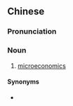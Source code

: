{{also|微观经济学}}
==Chinese==
{{zh-forms|s=微观经济学|type=23}}

===Pronunciation===
{{zh-pron
|m=微guān jīngjìxué
|c=mei4 gun1 ging1 zai3 hok6
|cat=n
}}

===Noun===
{{zh-noun}}

# [[microeconomics]]

====Synonyms====
* {{qualifier|Taiwan}} {{zh-l|個體經濟學}}